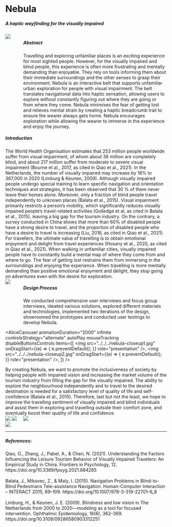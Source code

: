 
# Nebula

<div style="margin-top: 20px">
  <h5>A haptic wayfinding for the visually impaired</h5>
</div>

<Gap margin={400} />

<div style="display: flex">

<div>
  <img src={"../../../nebula.jpg"} />
</div> 
<div style="flex-basis:100%; margin-left: 40px">
    <h5>Abstract</h5>
    Travelling and exploring unfamiliar places is an exciting experience for most sighted people. However, for the visually impaired and blind people, this experience is often more frustrating and mentally demanding than enjoyable. They rely on tools informing them about their immediate surroundings and the other senses to grasp their environment. Nebula is an interactive belt that supports unfamiliar urban exploration for people with visual impairment. The belt translates navigational data into haptic sensation, allowing users to explore without constantly figuring out where they are going or from where they come. Nebula minimises the fear of getting lost and relieves mental strain by creating a haptic breadcrumb trail to ensure the wearer always gets home. Nebula encourages exploration while allowing the wearer to immerse in the experience and enjoy the journey.
  </div>
</div>

<Gap margin={100} />

<div>
  <h5>Introduction</h5>
  The World Health Organisation estimates that 253 million people worldwide suffer
  from visual impairment, of whom about 36 million are completely blind, and about
  217 million suffer from moderate to severe visual impairment (Bourne et al., 2017,
  as cited in Qiao et al., 2021). In the Netherlands, the number of visually impaired
  may increase by 18% to 367,000 in 2020 (Limburg & Keunen, 2009). Although visually
  impaired people undergo special training to learn specific navigation and orientation
  techniques and strategies, it has been observed that 30 % of them never leave their
  homes alone. Moreover, only a fraction of blind people travel independently to
  unknown places (Balata et al., 2015). Visual impairment primarily restricts a person’s
  mobility, which significantly reduces visually impaired people’s travel-related
  activities (Golledge et al, as cited in Balata et al., 2015), leaving a big gap
  for the tourism industry. On the contrary, a survey conducted in China shows that
  more than 60% of disabled people have a strong desire to travel, and the proportion
  of disabled people who have a desire to travel is increasing (Liu, 2016, as cited
  in Qiao et al., 2021).
</div>
<Gap margin={20} />
<div>
  For travellers, the ultimate value of travelling is to obtain emotional
  enjoyment and delight from travel experiences (Hosany et al., 2020, as cited
  in Qiao et al., 2021). When walking in unfamiliar cities, visually impaired
  people have to constantly build a mental map of where they come from and where
  to go. The fear of getting lost restrains them from immersing in the
  surroundings and enjoying the experience. When travelling is more mentally
  demanding than positive emotional enjoyment and delight, they stop going on
  adventures even with the desire for exploration.
</div>

<Gap margin={100} />

<div style="display: flex; gap:40px;">
  <div>
<img src={"../../../nebula-design-process.jpg"} />
</div>

<div style="flex-basis:100%;">
     <h5>Design Process</h5>
We conducted comprehensive user interviews and focus group interviews, ideated various solutions, explored different materials and technologies, implemented two iterations of the design, showroomed the prototypes and conducted user testings to develop Nebula.
</div>
</div>

<Gap margin={200} />

<AliceCarousel
  animationDuration="2000"
  infinite
  controlsStrategy="alternate"
  autoPlay
  mouseTracking
  disableButtonsControls
  items={[
    <img
      src="../../../nebula-closeup1.jpg"
      onDragStart={(e) => {
        e.preventDefault();
      }}
      role="presentation"
    />,
    <img
      src="../../../nebula-closeup2.jpg"
      onDragStart={(e) => {
        e.preventDefault();
      }}
      role="presentation"
    />,
  ]}
/>
<Gap margin={100} />
<div>
  By creating Nebula, we want to promote the inclusiveness of society by helping
  people with impaired vision and increasing the market volume of the tourism
  industry from filling the gap for the visually impaired. The ability to
  explore the neighbourhood independently and to travel to the desired
  destination is needed for a satisfactory level of quality of life and
  self-confidence (Balata et al., 2015). Therefore, last but not the least, we
  hope to improve the travelling sentiment of visually impaired and blind
  individuals and assist them in exploring and travelling outside their comfort
  zone, and eventually boost their quality of life and confidence.
</div>
<Gap margin={200} />
<div style="display:flex; align-items:stretch; gap:20px">
  <div>
    <img src="../../../nebula-demo3.jpeg" />
    <img src="../../../nebula-demo.jpeg" />
  </div>
  <div>
    <img src="../../../nebula-demo2.jpeg" />
  </div>

</div>
<Gap margin={100} />
<div>
  <img src="../../../nebula-versions.jpeg" />
</div>

<Gap margin={400} />

---

##### References:

<div>
  Qiao, G., Zhang, J., Pabel, A., & Chen, N. (2021). Understanding the Factors
  Influencing the Leisure Tourism Behavior of Visually Impaired Travelers: An
  Empirical Study in China. Frontiers in Psychology, 12.
  https://doi.org/10.3389/fpsyg.2021.684285
</div>
<br />
<div>
  Balata, J., Mikovec, Z., & Maly, I. (2015). Navigation Problems in
  Blind-to-Blind Pedestrians Tele-assistance Navigation. Human-Computer
  Interaction – INTERACT 2015, 89–109.
  https://doi.org/10.1007/978-3-319-22701-6_8
</div>
<br />
<div>
  Limburg, H., & Keunen, J. E. (2009). Blindness and low vision in The
  Netherlands from 2000 to 2020—modeling as a tool for focused intervention.
  Ophthalmic Epidemiology, 16(6), 362–369.
  https://doi.org/10.3109/09286580903312251
</div>
